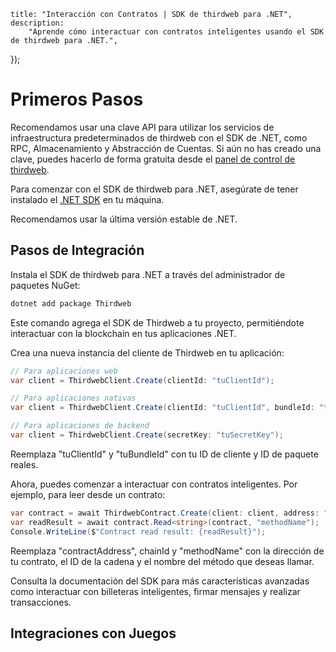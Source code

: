 
	title: "Interacción con Contratos | SDK de thirdweb para .NET",
	description:
		"Aprende cómo interactuar con contratos inteligentes usando el SDK de thirdweb para .NET.",
});

# Primeros Pasos

<Callout variant='info' title="Recomendación">

Recomendamos usar una clave API para utilizar los servicios de infraestructura predeterminados de thirdweb con el SDK de .NET, como RPC, Almacenamiento y Abstracción de Cuentas. Si aún no has creado una clave, puedes hacerlo de forma gratuita desde el [panel de control de thirdweb](https://thirdweb.com/create-api-key).

</Callout>

Para comenzar con el SDK de thirdweb para .NET, asegúrate de tener instalado el [.NET SDK](https://dotnet.microsoft.com/download) en tu máquina.

Recomendamos usar la última versión estable de .NET.

## Pasos de Integración

<Steps>

<Step title="Instalación del Paquete .NET" >

Instala el SDK de thirdweb para .NET a través del administrador de paquetes NuGet:

```bash
dotnet add package Thirdweb
```

Este comando agrega el SDK de Thirdweb a tu proyecto, permitiéndote interactuar con la blockchain en tus aplicaciones .NET.

</Step>
<Step title="Inicializar el Cliente Thirdweb" >

Crea una nueva instancia del cliente de Thirdweb en tu aplicación:

```csharp
// Para aplicaciones web
var client = ThirdwebClient.Create(clientId: "tuClientId");

// Para aplicaciones nativas
var client = ThirdwebClient.Create(clientId: "tuClientId", bundleId: "tuBundleId");

// Para aplicaciones de backend
var client = ThirdwebClient.Create(secretKey: "tuSecretKey");
```

Reemplaza "tuClientId" y "tuBundleId" con tu ID de cliente y ID de paquete reales.

</Step>
<Step title="Interactuar con Contratos Inteligentes" >

Ahora, puedes comenzar a interactuar con contratos inteligentes. Por ejemplo, para leer desde un contrato:

```csharp
var contract = await ThirdwebContract.Create(client: client, address: "contractAddress", chain: chainId);
var readResult = await contract.Read<string>(contract, "methodName");
Console.WriteLine($"Contract read result: {readResult}");
```

Reemplaza "contractAddress", chainId y "methodName" con la dirección de tu contrato, el ID de la cadena y el nombre del método que deseas llamar.

</Step>
<Step title="Explorar Características Avanzadas" >

Consulta la documentación del SDK para más características avanzadas como interactuar con billeteras inteligentes, firmar mensajes y realizar transacciones.

</Step>
</Steps>

## Integraciones con Juegos

<Stack>

<ArticleIconCard
	href="/dotnet/godot"
	icon={GraduationCap}
	title="Integración con Godot"
/>

<ArticleIconCard
	href="/unity/v5"
	icon={GraduationCap}
	title="Integración con Unity"
/>

</Stack>


